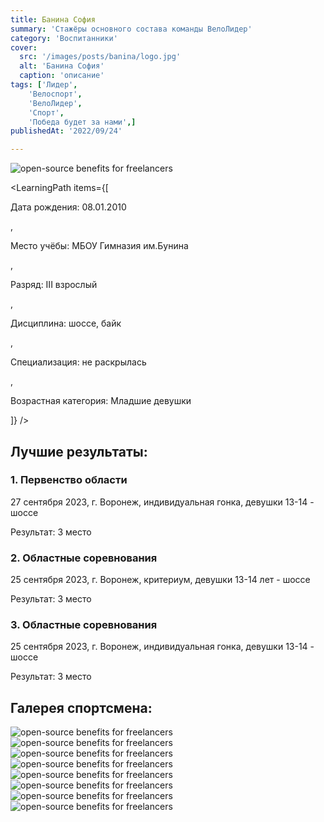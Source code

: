 ```yaml
---
title: Банина София
summary: 'Стажёры основного состава команды ВелоЛидер'
category: 'Воспитанники'
cover:
  src: '/images/posts/banina/logo.jpg'
  alt: 'Банина София'
  caption: 'описание'
tags: ['Лидер',
    'Велоспорт',
    'ВелоЛидер',
    'Спорт',
    'Победа будет за нами',]
publishedAt: '2022/09/24'

---
```

<CardLeaders>
<Image
  src="/images/posts/banina/logo.jpg"
  alt="open-source benefits for freelancers"
/>

<LearningPath
  items={[
    <p>Дата рождения: 08.01.2010</p>,
    <p>Место учёбы: МБОУ Гимназия им.Бунина</p>,
    <p>Разряд: III взрослый</p>,
    <p>Дисциплина: шоссе, байк</p>,
    <p>Специализация: не раскрылась</p>,
    <p>Возрастная категория: Младшие девушки</p>
  ]}
/>
</CardLeaders>

## Лучшие результаты:

### 1. Первенство области 

27 сентября 2023, г. Воронеж, индивидуальная гонка, девушки 13-14 - шоссе 

Результат: 3 место 

### 2. Областные соревнования 

25 сентября 2023, г. Воронеж, критериум, девушки 13-14 лет - шоссе 

Результат: 3 место 

### 3. Областные соревнования 

25 сентября 2023, г. Воронеж, индивидуальная гонка, девушки 13-14 - шоссе 

Результат: 3 место 


## Галерея спортсмена:
<Image
  src="/images/posts/banina/1.jpg"
  alt="open-source benefits for freelancers"
/>
<Image
  src="/images/posts/banina/2.jpg"
  alt="open-source benefits for freelancers"
/>
<Image
  src="/images/posts/banina/3.jpg"
  alt="open-source benefits for freelancers"
/>
<Image
  src="/images/posts/banina/4.jpg"
  alt="open-source benefits for freelancers"
/>
<Image
  src="/images/posts/banina/5.jpg"
  alt="open-source benefits for freelancers"
/>
<Image
  src="/images/posts/banina/6.jpg"
  alt="open-source benefits for freelancers"
/>
<Image
  src="/images/posts/banina/7.jpg"
  alt="open-source benefits for freelancers"
/>
<Image
  src="/images/posts/banina/8.jpg"
  alt="open-source benefits for freelancers"
/>